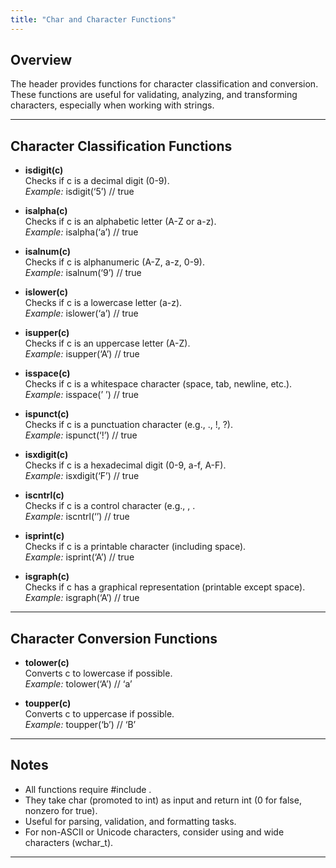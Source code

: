 ```yaml
---
title: "Char and Character Functions"
---
```


## Overview

The <cctype> header provides functions for character classification and conversion. These functions are useful for validating, analyzing, and transforming characters, especially when working with strings.

---

## Character Classification Functions

- **isdigit(c)**  
  Checks if c is a decimal digit (0-9).  
  *Example:* isdigit('5') // true

- **isalpha(c)**  
  Checks if c is an alphabetic letter (A-Z or a-z).  
  *Example:* isalpha('a') // true

- **isalnum(c)**  
  Checks if c is alphanumeric (A-Z, a-z, 0-9).  
  *Example:* isalnum('9') // true

- **islower(c)**  
  Checks if c is a lowercase letter (a-z).  
  *Example:* islower('a') // true

- **isupper(c)**  
  Checks if c is an uppercase letter (A-Z).  
  *Example:* isupper('A') // true

- **isspace(c)**  
  Checks if c is a whitespace character (space, tab, newline, etc.).  
  *Example:* isspace(' ') // true

- **ispunct(c)**  
  Checks if c is a punctuation character (e.g., ., !, ?).  
  *Example:* ispunct('!') // true

- **isxdigit(c)**  
  Checks if c is a hexadecimal digit (0-9, a-f, A-F).  
  *Example:* isxdigit('F') // true

- **iscntrl(c)**  
  Checks if c is a control character (e.g., \n, \t).  
  *Example:* iscntrl('\n') // true

- **isprint(c)**  
  Checks if c is a printable character (including space).  
  *Example:* isprint('A') // true

- **isgraph(c)**  
  Checks if c has a graphical representation (printable except space).  
  *Example:* isgraph('A') // true

---

## Character Conversion Functions

- **tolower(c)**  
  Converts c to lowercase if possible.  
  *Example:* tolower('A') // 'a'

- **toupper(c)**  
  Converts c to uppercase if possible.  
  *Example:* toupper('b') // 'B'

---

## Notes

- All functions require #include <cctype>.
- They take char (promoted to int) as input and return int (0 for false, nonzero for true).
- Useful for parsing, validation, and formatting tasks.
- For non-ASCII or Unicode characters, consider using <cwctype> and wide characters (wchar_t).

---